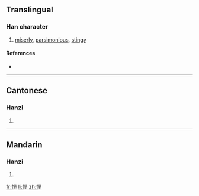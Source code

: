 {{also|慳}}
==Translingual==

===Han character===
{{Han char|rn=61|rad=心|as=07|sn=10|four=|canj=心中水土 (PLEG)}}

# [[miserly]], [[parsimonious]], [[stingy]]

====References====
* {{Han ref|kx=0388.341|hdz=42303.120|uh=60AD|ud=24749}}

----

==Cantonese==

===Hanzi===
{{yue-hanzi|jyut=|y=han1|tra=慳}}

# {{defn|Cantonese}}

----

==Mandarin==

===Hanzi===
{{cmn-hanzi|tra=慳|pin=[[qiān]] ([[qian1]])|wg=ch'ien<sup>1</sup>}}

# {{defn|Mandarin}}

[[fr:悭]]
[[li:悭]]
[[zh:悭]]